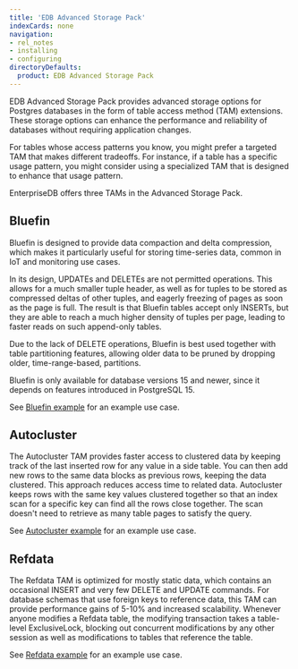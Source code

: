 ```yaml
---
title: 'EDB Advanced Storage Pack'
indexCards: none
navigation:
- rel_notes
- installing
- configuring
directoryDefaults:
  product: EDB Advanced Storage Pack
---
```


EDB Advanced Storage Pack provides advanced storage options for Postgres databases in the form of table access method (TAM) extensions. These storage options can enhance the performance and reliability of databases without requiring application changes.

For tables whose access patterns you know, you might prefer a targeted TAM that makes different tradeoffs. For instance, if a table has a specific usage pattern, you might consider using a specialized TAM that is designed to enhance that usage pattern.

EnterpriseDB offers three TAMs in the Advanced Storage Pack.

## Bluefin

Bluefin is designed to provide data compaction and delta compression, which makes it particularly useful for storing time-series data, common in IoT and monitoring use cases.

In its design, UPDATEs and DELETEs are not permitted operations. This allows for a much smaller tuple header, as well as for tuples to be stored as compressed deltas of other tuples, and eagerly freezing of pages as soon as the page is full. The result is that Bluefin tables accept only INSERTs, but they are able to reach a much higher density of tuples per page, leading to faster reads on such append-only tables.

Due to the lack of DELETE operations, Bluefin is best used together with table partitioning features, allowing older data to be pruned by dropping older, time-range-based, partitions.

Bluefin is only available for database versions 15 and newer, since it depends on features introduced in PostgreSQL 15.

See [Bluefin example](using/#bluefin-example) for an example use case.

## Autocluster 

The Autocluster TAM provides faster access to clustered data by keeping track of the last inserted row for any value in a side table. You can then add new rows to the same data blocks as previous rows, keeping the data clustered. This approach reduces access time to related data. Autocluster keeps rows with the same key values clustered together so that an index scan for a specific key can find all the rows close together. The scan doesn't need to retrieve as many table pages to satisfy the query.

See [Autocluster example](using/#autocluster-example) for an example use case. 

## Refdata

The Refdata TAM is optimized for mostly static data, which contains an occasional INSERT and very few DELETE and UPDATE commands. For database schemas that use foreign keys to reference data, this TAM can provide performance gains of 5-10% and increased scalability. Whenever anyone modifies a Refdata table, the modifying transaction takes a table-level ExclusiveLock, blocking out concurrent modifications by any other session as well as modifications to tables that reference the table. 

See [Refdata example](using/#refdata-example) for an example use case.
